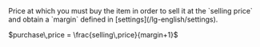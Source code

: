   <Accordion icon="input-numeric" title="Purchase price">
    <ResponseField name="purchase price" type="decimal">
      Price at which you must buy the item in order to sell it at the `selling price` and obtain a `margin` defined in [settings](/lg-english/settings).
      <p>$purchase\,price = \frac{selling\,price}{margin+1}$</p>
    </ResponseField>
  </Accordion>